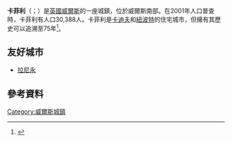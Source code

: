 '''卡菲利'''（{{lang-en|Caerphilly}}；{{lang-cy|Caerffili}}）是[[英國|英國]][[威爾斯|威爾斯]]的一座城鎮，位於威爾斯南部。在2001年人口普查時，卡菲利有人口30,388人。卡菲利是[[卡迪夫|卡迪夫]]和[[紐波特|紐波特]]的住宅城市，但擁有其歷史可以追溯至75年<ref name="romanbritain">{{cite web|url=http://www.roman-britain.org/places/caerphilly.htm|publisher=roman-britain.org|title=Roman Auxiliary Fort, Caerphilly, Mid Glamorgan|accessdate=4 July 2012|deadurl=yes|archiveurl=https://web.archive.org/web/20120124144324/http://www.roman-britain.org/places/caerphilly.htm|archivedate=2012年1月24日}}</ref>。

==友好城市==
* {{FRA}} [[拉尼永|拉尼永]]
==參考資料==
{{reflist}}
{{commons category|Caerphilly (town)}}
[[Category:威爾斯城鎮|Category:威爾斯城鎮]]
{{Wales-stub}}